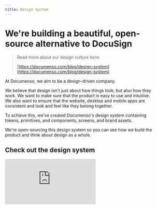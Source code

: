 ```yaml
---
title: Design System
---
```


# We're building a beautiful, open-source alternative to DocuSign

> Read more about our design culture here:
>
> [https://documenso.com/blog/design-system](https://documenso.com/blog/design-system)

At Documenso, we aim to be a design-driven company.

We believe that design isn't just about how things look, but also how they work. We want to make sure that the product is easy to use and intuitive. We also want to ensure that the website, desktop and mobile apps are consistent and look and feel like they belong together.

To achieve this, we've created Documenso's design system containing tokens, primitives, and components, screens, and brand assets.

We're open-sourcing this design system so you can see how we build the product and think about design as a whole.

## Check out the design system

<iframe
  src="https://documen.so/design-system-embed"
  className="aspect-square w-full border-none"
  frameBorder="0"
/>

## Remix and Share the community version on Figma

<a href="documen.so/design" target="_blank">
<figure>
  <MdxNextImage
    src="/blog/designsystem.png"
    width="1260"
    height="630"
    alt="Documenso's Design System"
  />

  <figcaption className="text-center">
   Documenso's Design System ✨
  </figcaption>
</figure>
</a>
